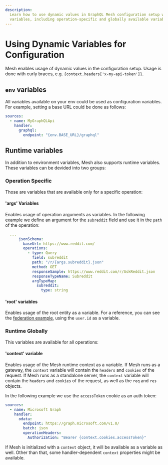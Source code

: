 ```yaml
---
description:
  Learn how to use dynamic values in GraphQL Mesh configuration setup with env and runtime
  variables, including operation-specific and globally available variables.
---
```


# Using Dynamic Variables for Configuration

Mesh enables usage of dynamic values in the configuration setup. Usage is done with curly braces,
e.g. `{context.headers['x-my-api-token']}`.

## `env` variables

All variables available on your env could be used as configuration variables. For example, setting a
base URL could be done as follows:

```yaml filename=".meshrc.yaml"
sources:
  - name: MyGraphQLApi
    handler:
      graphql:
        endpoint: "{env.BASE_URL}/graphql"
```

## Runtime variables

In addition to environment variables, Mesh also supports runtime variables. These variables can be
devided into two groups:

### Operation Specific

Those are variables that are available only for a specific operation:

#### 'args' Variables

Enables usage of operation arguments as variables. In the following example we define an argument
for the `subreddit` field and use it in the `path` of the operation:

```yaml filename=".meshrc.yaml"
  ...
      jsonSchema:
        baseUrl: https://www.reddit.com/
        operations:
          - type: Query
            field: subreddit
            path: "/r/{args.subreddit}.json"
            method: GET
            responseSample: https://www.reddit.com/r/AskReddit.json
            responseTypeName: Subreddit
            argTypeMap:
              subreddit:
                type: string
```

#### 'root' variables

Enables usage of the root entity as a variable. For a reference, you can see the
[federation example](https://github.com/Urigo/graphql-mesh/blob/master/examples/federation-example/gateway/.meshrc.yml#L16),
using the `user.id` as a variable.

### Runtime Globally

This variables are available for all operations:

#### 'context' variable

Enables usage of the Mesh runtime context as a variable. If Mesh runs as a gateway, the `context`
variable will contain the `headers` and `cookies` of the request. If Mesh runs as a standalone
server, the `context` variable will contain the `headers` and `cookies` of the request, as well as
the `req` and `res` objects.

In the following example we use the `accessToken` cookie as an auth token:

```yaml filename=".meshrc.yaml"
sources:
  - name: Microsoft Graph
    handler:
      odata:
        endpoint: https://graph.microsoft.com/v1.0/
        batch: json
        operationHeaders:
          Authorization: "Bearer {context.cookies.accessToken}"
```

If Mesh is initialized with a `context` object, it will be available as a variable as well. Other
than that, some handler-dependent `context` properties might be available.
